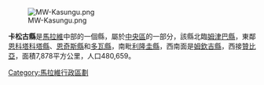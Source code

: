 {{unreferenced|time=2011-09-13T15:53:56+00:00}}
{{coord|13|00|S|33|25|E|region:MW_type:adm1st|display=title}}

[[Image:MW-Kasungu.png|right]]

'''卡松古縣'''是[[馬拉維|馬拉維]]中部的一個縣，屬於[[中央區_(馬拉維)|中央區]]的一部分，該縣北臨[[姆津巴縣|姆津巴縣]]，東鄰[[恩科塔科塔縣|恩科塔科塔縣]]、[[恩奇斯縣|恩奇斯縣]]和[[多瓦縣|多瓦縣]]，南毗[[利隆圭縣|利隆圭縣]]，西南面是[[姆欽吉縣|姆欽吉縣]]，西接[[贊比亞|贊比亞]]，面積7,878平方公里，人口480,659。

{{Malawi-stub}}

{{Malawi}}

[[Category:馬拉維行政區劃|Category:馬拉維行政區劃]]